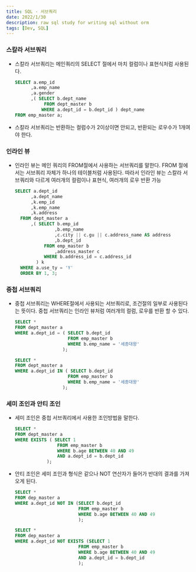 ```yaml
---
title: SQL - 서브쿼리
date: 2022/1/30
description: raw sql study for writing sql without orm
tags: [Dev, SQL]
---
```


### 스칼라 서브쿼리
- 스칼라 서브쿼리는 메인쿼리의 SELECT 절에서 마치 컬럼이나 표현식처럼 사용된다.
    ```sql
    SELECT a.emp_id
          ,a.emp_name
          ,a.gender
          ,( SELECT b.dept_name
               FROM dept_master b
              WHERE a.dept_id = b.dept_id ) dept_name
    FROM emp_master a;
    ```
- 스칼라 서브쿼리는 반환하는 컬럼수가 2이상이면 안되고, 반환되는 로우수가 1개여야 한다.

### 인라인 뷰
- 인라인 뷰는 메인 쿼리의 FROM절에서 사용하는 서브쿼리를 말한다. FROM 절에서는 서브쿼리
  자체가 하나의  테이블처럼 사용된다. 따라서 인라인 뷰는 스칼라 서브쿼리와 다르게 여러개의 컬럼이나 표현식, 여러개의 로우 반환 가능
    ```sql
    SELECT a.dept_id
          ,a.dept_name
          ,k.emp_id
          ,k.emp_name
          ,k.address
      FROM dept_master a
          ,( SELECT b.emp_id
                   ,b.emp_name
                   ,c.city || c.gu || c.address_name AS address 
                   ,b.dept_id
               FROM emp_master b
                   ,address_master c
               WHERE b.address_id = c.address_id
            ) k
      WHERE a.use_ty = 'Y'
      ORDER BY 1, 3;
    ```

### 중첩 서브쿼리
- 중첩 서브쿼리는 WHERE절에서 사용되는 서브쿼리로, 조건절의 일부로 사용된다는 뜻이다.
  중첩 서브쿼리는 인라인 뷰처럼 여러개의 컬럼, 로우를 반환 할 수 있다.
    ```sql
    SELECT *
    FROM dept_master a
    WHERE a.dept_id = ( SELECT b.dept_id
                        FROM emp_master b
                        WHERE b.emp_name = '세종대왕'
                      );
    ```
    ```sql
    SELECT *
    FROM dept_master a
    WHERE a.dept_id IN ( SELECT b.dept_id
                        FROM emp_master b
                        WHERE b.emp_name = '세종대왕'
                      );
    ```

### 세미 조인과 안티 조인
- 세미 조인은 중첩 서브쿼리에서 사용한 조인방법을 말한다.
    ```sql
    SELECT *
    FROM dept_master a
    WHERE EXISTS ( SELECT 1
                    FROM emp_master b
                    WHERE b.age BETWEEN 40 AND 49
                    AND a.dept_id = b.dept_id
                );
    ```
- 안티 조인은 세미 조인과 형식은 같으나 NOT 연산자가 들어가 반대의 결과를 가져오게
  된다.
    ```sql
    SELECT *
    FROM dep_master a
    WHERE a.dept_id NOT IN (SELECT b.dept_id
                            FROM emp_master b
                            WHERE b.age BETWEEN 40 AND 49
                            );
    ```

    ```sql
    SELECT *
    FROM dep_master a
    WHERE a.dept_id NOT EXISTS (SELECT 1
                            FROM emp_master b
                            WHERE b.age BETWEEN 40 AND 49
                            AND a.dept_id = b.dept_id
                            );
    ```
